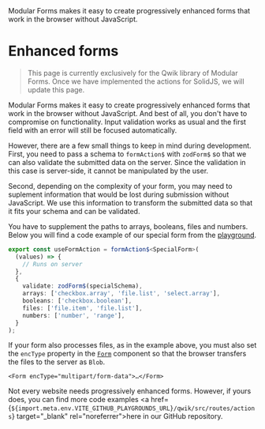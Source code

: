 
<Title>Enhanced forms</Title>
<Description>
  Modular Forms makes it easy to create progressively enhanced forms that work
  in the browser without JavaScript.
</Description>

# Enhanced forms

<Solid block>

> This page is currently exclusively for the Qwik library of Modular Forms. Once we have implemented the actions for SolidJS, we will update this page.

</Solid>

<Qwik block>

Modular Forms makes it easy to create progressively enhanced forms that work in the browser without JavaScript. And best of all, you don't have to compromise on functionality. Input validation works as usual and the first field with an error will still be focused automatically.

However, there are a few small things to keep in mind during development. First, you need to pass a schema to `formAction$` with `zodForm$` so that we can also validate the submitted data on the server. Since the validation in this case is server-side, it cannot be manipulated by the user.

Second, depending on the complexity of your form, you may need to suplement information that would be lost during submission without JavaScript. We use this information to transform the submitted data so that it fits your schema and can be validated.

You have to supplement the paths to arrays, booleans, files and numbers. Below you will find a code example of our special form from the <A href="/playground/special">playground</A>.

```ts
export const useFormAction = formAction$<SpecialForm>(
  (values) => {
    // Runs on server
  },
  {
    validate: zodForm$(specialSchema),
    arrays: ['checkbox.array', 'file.list', 'select.array'],
    booleans: ['checkbox.boolean'],
    files: ['file.item', 'file.list'],
    numbers: ['number', 'range'],
  }
);
```

If your form also processes files, as in the example above, you must also set the `encType` property in the <A href="/api/Form">`Form`</A> component so that the browser transfers the files to the server as `Blob`.

```tsx
<Form encType="multipart/form-data">…</Form>
```

Not every website needs progressively enhanced forms. However, if yours does, you can find more code examples <a href={`${import.meta.env.VITE_GITHUB_PLAYGROUNDS_URL}/qwik/src/routes/actions`} target="\_blank" rel="noreferrer">here</a> in our GitHub repository.

</Qwik>

